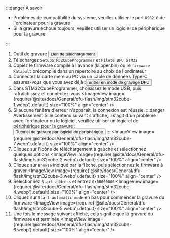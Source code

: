 :::danger À savoir

* Problèmes de compatibilité du système, veuillez utiliser le port `USB2.0` de l'ordinateur pour la gravure
* Si la gravure échoue toujours, veuillez utiliser un logiciel de périphérique pour la gravure

:::

1. Outil de gravure <Button variant="contained" disableElevation component="a" rel="noopener" href="https://mellow-next.klipper.cn/docs/ResDownload/auxiliary_software/">Lien de téléchargement</Button>
2. Téléchargez `SetupSTM32CubeProgrammer` et `Pilote DFU STM32`
3. Copiez le firmware compilé à l'avance (klipper.bin) ou le `firmware Katapult` précompilé dans un répertoire au choix de l'ordinateur
4. Connectez la carte mère au PC via un câble de données Type-C, assurez-vous que vous avez déjà :<Button variant="contained" disableElevation component="a" rel="noopener" href="/docs/ProductDoc/MainBoard/fly-d/fly-d5/flash/bl#entrer-en-mode-de-gravage-dfu">Entrer en mode de gravage DFU</Button>
5. Dans STM32CubeProgrammer, choisissez le mode USB, puis rafraîchissez et connectez-vous
    <ImageView image={require('@site/docs/General/dfu-flash/img/stm32cube-1.webp').default} size="100%" align="center" />
6. Si aucune fenêtre d'erreur n'apparaît, la connexion est réussie.
   :::danger Avertissement
    Si le contenu suivant s'affiche, il s'agit d'un problème avec l'ordinateur ou le logiciel, veuillez utiliser un logiciel de périphérique pour la gravure :<Button variant="contained" disableElevation component="a" rel="noopener" href="/docs/ProductDoc/MainBoard/fly-d/fly-d5/flash/bl#graver-le-firmware">Tutoriel de gravure par logiciel de périphérique</Button>
    :::
    <ImageView image={require('@site/docs/General/dfu-flash/img/stm32cube-7.webp').default} size="100%" align="center" />
7. Cliquez sur l'icône de téléchargement à gauche et sélectionnez quelques options
    <ImageView image={require('@site/docs/General/dfu-flash/img/stm32cube-2.webp').default} size="100%" align="center" />
8. Cliquez sur `Browse` indiqué par la flèche, puis sélectionnez le firmware à graver
    <ImageView image={require('@site/docs/General/dfu-flash/img/stm32cube-3.webp').default} size="100%" align="center" />
9. Sélectionnez `Start address` et entrez `0x08000000`
    <ImageView image={require('@site/docs/General/dfu-flash/img/stm32cube-4.webp').default} size="100%" align="center" />
10. Cliquez sur `Start automatic mode` en bas pour commencer la gravure du firmware
    <ImageView image={require('@site/docs/General/dfu-flash/img/stm32cube-5.webp').default} size="100%" align="center" />
11. Une fois le message suivant affiché, cela signifie que la gravure du firmware est terminée
    <ImageView image={require('@site/docs/General/dfu-flash/img/stm32cube-6.webp').default} size="100%" align="center" />

